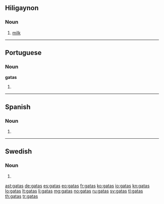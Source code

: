 ==Hiligaynon==

===Noun===
{{head|hil|noun}}

# [[milk]]

----

==Portuguese==

===Noun===
'''gatas''' {{f}}

# {{pt-noun form of|[[gato]]|f|pl}}

----

==Spanish==

===Noun===
{{head|es|noun form|g=f|g2=p}}

# {{plural of|[[gata]]|lang=es|nocat=1}}

----

==Swedish==

===Noun===
{{head|sv|noun form}}

# {{sv-noun-form-indef-gen|gata}}

[[ast:gatas]]
[[de:gatas]]
[[es:gatas]]
[[eo:gatas]]
[[fr:gatas]]
[[ko:gatas]]
[[io:gatas]]
[[kn:gatas]]
[[lo:gatas]]
[[lt:gatas]]
[[li:gatas]]
[[mg:gatas]]
[[no:gatas]]
[[ru:gatas]]
[[sv:gatas]]
[[tl:gatas]]
[[th:gatas]]
[[tr:gatas]]